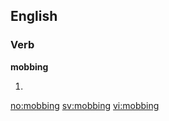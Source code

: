 ==English==

===Verb===
'''mobbing'''

# {{present participle of|[[mob]]}}

[[no:mobbing]]
[[sv:mobbing]]
[[vi:mobbing]]